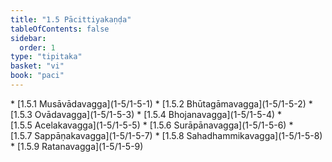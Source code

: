 ```yaml
---
title: "1.5 Pācittiyakaṇḍa"
tableOfContents: false
sidebar:
  order: 1
type: "tipitaka"
basket: "vi"
book: "paci"
---
```



<DynamicBreadcrumb />



<TableOfContents book="paci" section="1.5">
* [1.5.1 Musāvādavagga](1-5/1-5-1)
* [1.5.2 Bhūtagāmavagga](1-5/1-5-2)
* [1.5.3 Ovādavagga](1-5/1-5-3)
* [1.5.4 Bhojanavagga](1-5/1-5-4)
* [1.5.5 Acelakavagga](1-5/1-5-5)
* [1.5.6 Surāpānavagga](1-5/1-5-6)
* [1.5.7 Sappāṇakavagga](1-5/1-5-7)
* [1.5.8 Sahadhammikavagga](1-5/1-5-8)
* [1.5.9 Ratanavagga](1-5/1-5-9)
</TableOfContents>